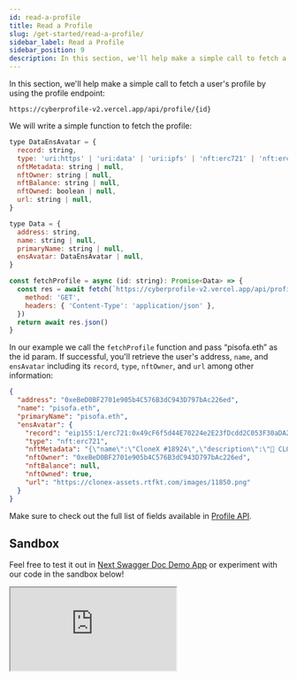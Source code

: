 ```yaml
---
id: read-a-profile
title: Read a Profile
slug: /get-started/read-a-profile/
sidebar_label: Read a Profile
sidebar_position: 9
description: In this section, we'll help make a simple call to fetch a user's profile.
---
```


In this section, we'll help make a simple call to fetch a user's profile by using the profile endpoint:

```curl
https://cyberprofile-v2.vercel.app/api/profile/{id}
```

We will write a simple function to fetch the profile:

```jsx title="/src/App.tsx"
type DataEnsAvatar = {
  record: string,
  type: 'uri:https' | 'uri:data' | 'uri:ipfs' | 'nft:erc721' | 'nft:erc1155',
  nftMetadata: string | null,
  nftOwner: string | null,
  nftBalance: string | null,
  nftOwned: boolean | null,
  url: string | null,
}

type Data = {
  address: string,
  name: string | null,
  primaryName: string | null,
  ensAvatar: DataEnsAvatar | null,
}

const fetchProfile = async (id: string): Promise<Data> => {
  const res = await fetch(`https://cyberprofile-v2.vercel.app/api/profile/${id}`, {
    method: 'GET',
    headers: { 'Content-Type': 'application/json' },
  })
  return await res.json()
}
```

In our example we call the `fetchProfile` function and pass “pisofa.eth” as the id param. If successful, you'll retrieve the user's address, `name`, and `ensAvatar` including its `record`, `type`, `nftOwner`, and `url` among other information:

```json
{
  "address": "0xeBeD0BF2701e905b4C576B3dC943D797bAc226ed",
  "name": "pisofa.eth",
  "primaryName": "pisofa.eth",
  "ensAvatar": {
    "record": "eip155:1/erc721:0x49cF6f5d44E70224e2E23fDcdd2C053F30aDA28B/11850",
    "type": "nft:erc721",
    "nftMetadata": "{\"name\":\"CloneX #18924\",\"description\":\"🧬 CLONE X 🧬\\n\\n20,000 next-gen Avatars, by RTFKT and Takashi Murakami 🌸\\n\\nIf you own a clone without any Murakami trait please read the terms regarding RTFKT - Owned Content here: https://rtfkt.com/legal-2A\\n\\nYou are also entitled to a commercial license, please read the terms to that here: https://rtfkt.com/legal-2C\",\"attributes\":[{\"trait_type\":\"DNA\",\"value\":\"Human\"},{\"trait_type\":\"Eye Color\",\"value\":\"BLU\"},{\"trait_type\":\"Hair\",\"value\":\"BLU Curtains\"},{\"trait_type\":\"Clothing\",\"value\":\"BLCK VARSITY JCKT\"},{\"trait_type\":\"Mouth\",\"value\":\"ROBO\"}],\"image\":\"https://clonex-assets.rtfkt.com/images/11850.png\"}",
    "nftOwner": "0xeBeD0BF2701e905b4C576B3dC943D797bAc226ed",
    "nftBalance": null,
    "nftOwned": true,
    "url": "https://clonex-assets.rtfkt.com/images/11850.png"
  }
}
```

Make sure to check out the full list of fields available in [Profile API](/V1/cyberconnect-api/rest-api/profile/).

## Sandbox

Feel free to test it out in [Next Swagger Doc Demo App](https://cyberprofile-v2.vercel.app/) or experiment with our code in the sandbox below!

<iframe
  src='https://codesandbox.io/embed/read-a-profile-i4l5lw?codemirror=1&fontsize=14&hidenavigation=0&theme=dark&runonclick=1&view=split&module=/src/queries/GetIdentity.tsx'
  title='read-identity'
  allow='accelerometer; ambient-light-sensor; camera; encrypted-media; geolocation; gyroscope; hid; microphone; midi; payment; usb; vr; xr-spatial-tracking'
  sandbox='allow-forms allow-modals allow-popups allow-presentation allow-same-origin allow-scripts'
></iframe>
